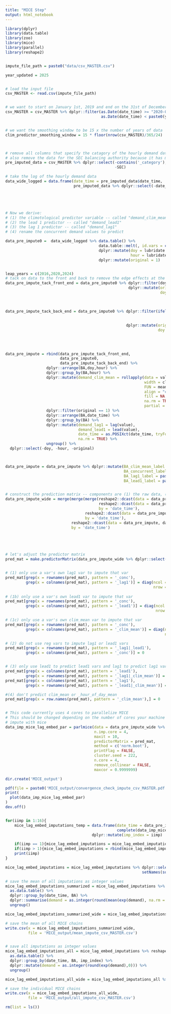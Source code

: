 ```yaml
---
title: "MICE Step"
output: html_notebook
---
```



```r
library(dplyr)
library(data.table)
library(zoo)
library(mice)
library(parallel)
library(reshape2)


impute_file_path = paste0("data/csv_MASTER.csv")

year_updated = 2025


# load the input file
csv_MASTER <- read.csv(impute_file_path)


# we want to start on January 1st, 2019 and end on the 31st of December of the last year
csv_MASTER = csv_MASTER %>% dplyr::filter(as.Date(date_time) >= "2020-01-01" &
                                          as.Date(date_time) < paste0(year_updated, "-01-01"))


# we want the smoothing window to be 15 x the number of years of data
clim_predictor_smoothing_window = 15 * floor(nrow(csv_MASTER)/365/24)



# remove all columns that specify the catagory of the hourly demand data
# also remove the data for the SEC balancing authority because it has many problematic data points
pre_imputed_data = csv_MASTER %>% dplyr::select(-contains('_category'),
                                                -SEC)

# take the log of the hourly demand data
data_wide_logged = data.frame(date_time = pre_imputed_data$date_time,
                              pre_imputed_data %>% dplyr::select(-date_time) %>% apply(MARGIN = 2, FUN = function(x) log(x)))





# Now we derive:
# (1) the climotological predictor variable -- called "demand_clim_mean"
# (2) the lead 1 predictor -- called "demand_lead1"
# (3) the lag 1 predictor -- called "demand_lag1"
# (4) rename the concurrent demand values to predict 

data_pre_impute0 =  data_wide_logged %>% data.table() %>%
                                         data.table::melt(, id.vars = c('date_time'), variable.name = "BA") %>% 
                                         dplyr::mutate(doy = lubridate::yday(date_time),
                                                       hour = lubridate::hour(date_time)) %>%
                                         dplyr::mutate(original = 1)


leap_years = c(2016,2020,2024)
# tack on data to the front and back to remove the edge effects at the beginning and the end of each year
data_pre_impute_tack_front_end = data_pre_impute0 %>% dplyr::filter(doy <= (15-1)/2) %>%
                                                      dplyr::mutate(original = 0,
                                                                    doy = ifelse(lubridate::year(date_time) %in% c(leap_years),
                                                                                 doy + 366,
                                                                                 doy + 365))

data_pre_impute_tack_back_end = data_pre_impute0 %>% dplyr::filter(ifelse(lubridate::year(date_time) %in% c(leap_years), 
                                                                          doy > 366 - (15-1)/2,
                                                                          doy > 365 - (15-1)/2)) %>%
                                                     dplyr::mutate(original = 0,
                                                                   doy = ifelse(lubridate::year(date_time) %in% c(leap_years),
                                                                                doy - 366,
                                                                                doy - 365))
                                                                   
     
data_pre_impute = rbind(data_pre_impute_tack_front_end,
                        data_pre_impute0,
                        data_pre_impute_tack_back_end) %>%
                  dplyr::arrange(BA,doy,hour) %>%
                  dplyr::group_by(BA,hour) %>%
                  dplyr::mutate(demand_clim_mean = rollapply(data = value, 
                                                             width = clim_predictor_smoothing_window, 
                                                             FUN = mean, 
                                                             align = "center", 
                                                             fill = NA, 
                                                             na.rm = TRUE,
                                                             partial = TRUE))  %>%
                  dplyr::filter(original == 1) %>%
                  dplyr::arrange(BA,date_time) %>%
                  dplyr::group_by(BA) %>%
                  dplyr::mutate(demand_lag1 = lag(value),
                                demand_lead1 = lead(value),
                                date_time = as.POSIXct(date_time, tryFormats = c("%Y-%m-%d %H:%M"), tz = 'UTC'),
                                na.rm = TRUE) %>%
                  ungroup() %>%
  dplyr::select(-doy, -hour, -original)



data_pre_impute = data_pre_impute %>% dplyr::mutate(BA_clim_mean_label = paste0(BA, '_clim_mean'),
                                                    BA_concurrent_label = paste0(BA, '_conc'),
                                                    BA_lag1_label = paste0(BA, '_lag1'),
                                                    BA_lead1_label = paste0(BA, '_lead1'))


# construct the prediction matrix -- components are (1) the raw data, (2) the climatological mean for each region, (3) lag1 for each region, (4) lead1 for each region
data_pre_impute_wide = merge(merge(merge(reshape2::dcast(data = data_pre_impute, date_time ~ BA_concurrent_label, value.var = 'value', fun = mean),
                                         reshape2::dcast(data = data_pre_impute, date_time ~ BA_clim_mean_label, value.var = 'demand_clim_mean', fun = mean),
                                         by = 'date_time'),
                                   reshape2::dcast(data = data_pre_impute, date_time ~ BA_lag1_label, value.var = 'demand_lag1', fun = mean),
                                   by = 'date_time'),
                             reshape2::dcast(data = data_pre_impute, date_time ~ BA_lead1_label, value.var = 'demand_lead1', fun = mean),
                             by = 'date_time')





# let's adjust the predictor matrix
pred_mat = make.predictorMatrix(data_pre_impute_wide %>% dplyr::select(-date_time))


# (1) only use a var's own lag1 var to impute that var
pred_mat[grep(x = rownames(pred_mat), pattern = '_conc'),
         grep(x = colnames(pred_mat), pattern = '_lag1')] = diag(ncol = length(grep(x = rownames(pred_mat), pattern = '_conc')), 
                                                                 nrow = length(grep(x = colnames(pred_mat), pattern = '_lag1')))
  
# (1b) only use a var's own lead1 var to impute that var
pred_mat[grep(x = rownames(pred_mat), pattern = '_conc'),
         grep(x = colnames(pred_mat), pattern = '_lead1')] = diag(ncol = length(grep(x = rownames(pred_mat), pattern = '_conc')), 
                                                                  nrow = length(grep(x = colnames(pred_mat), pattern = '_lead1')))

# (1c) only use a var's own clim_mean var to impute that var
pred_mat[grep(x = rownames(pred_mat), pattern = '_conc'),
         grep(x = colnames(pred_mat), pattern = '_clim_mean')] = diag(ncol = length(grep(x = rownames(pred_mat), pattern = '_conc')), 
                                                                      nrow = length(grep(x = colnames(pred_mat), pattern = '_clim_mean')))

# (2) do not use reg vars to impute lag1 or lead1 vars
pred_mat[grep(x = rownames(pred_mat), pattern = '_lag1|_lead1'),
         grep(x = colnames(pred_mat), pattern = '_conc')] = 0


# (3) only use lead1 to predict lead1 vars and lag1 to predict lag1 vars  
pred_mat[grep(x = colnames(pred_mat), pattern = '_lead1'),
         grep(x = rownames(pred_mat), pattern = '_lag1|_clim_mean')] =
pred_mat[grep(x = colnames(pred_mat), pattern = '_lag1'),
         grep(x = rownames(pred_mat), pattern = '_lead1|_clim_mean')] = 0

#(4) don't predict clim_mean or _hour_of_day_mean
pred_mat[grep(x = row.names(pred_mat), pattern = '_clim_mean'),] = 0


# This code currently uses 4 cores to parallelize MICE
# This should be changed depending on the number of cores your machine has
# impute with mice
data_imp_mice_lag_embed_par = parlmice(data = data_pre_impute_wide %>% dplyr::select(-date_time),
                                       n.imp.core = 4,
                                       maxit = 10,
                                       predictorMatrix = pred_mat,
                                       method = c('norm.boot'),
                                       printFlag = FALSE,
                                       cluster.seed = 222,
                                       n.core = 4,
                                       remove_collinear = FALSE,
                                       maxcor = 0.9999999)

dir.create('MICE_output')

pdf(file = paste0('MICE_output/convergence_check_impute_csv_MASTER.pdf'), width = 10, height = 10)
print(
  plot(data_imp_mice_lag_embed_par)
)
dev.off()


for(iimp in 1:16){
    mice_lag_embed_imputations_temp = data.frame(date_time = data_pre_impute_wide$date_time,
                                                 complete(data_imp_mice_lag_embed_par, iimp) %>% dplyr::select(names(data_pre_impute_wide)[-1])) %>%
                                      dplyr::mutate(imp_index = iimp)

    if(iimp == 1){mice_lag_embed_imputations = mice_lag_embed_imputations_temp}
    if(iimp > 1){mice_lag_embed_imputations = rbind(mice_lag_embed_imputations,mice_lag_embed_imputations_temp)}
    print(iimp)
}

mice_lag_embed_imputations = mice_lag_embed_imputations %>% dplyr::select(-contains('_lag1'), -contains('lead1'), -contains('clim_mean')) %>% 
                                                            setNames(sub("_conc", "", names(.)))

# save the mean of all imputations as integer values
mice_lag_embed_imputations_summarized = mice_lag_embed_imputations %>% reshape2::melt(, id.vars = c('date_time', 'imp_index'), variable.name = 'BA', value.name = 'demand') %>%
  as.data.table() %>%
  dplyr::group_by(date_time, BA) %>% 
  dplyr::summarise(demand = as.integer(round(mean(exp(demand), na.rm = TRUE),0))) %>%
  ungroup()

mice_lag_embed_imputations_summarized_wide = mice_lag_embed_imputations_summarized %>% reshape2::dcast(date_time ~ BA, value.var = 'demand', fun = mean)

# save the mean of all MICE chains
write.csv(x = mice_lag_embed_imputations_summarized_wide,
          file = 'MICE_output/mean_impute_csv_MASTER.csv')


# save all imputations as integer values
mice_lag_embed_imputations_all = mice_lag_embed_imputations %>% reshape2::melt(, id.vars = c('date_time', 'imp_index'), variable.name = 'BA', value.name = 'demand') %>%
  as.data.table() %>%
  dplyr::group_by(date_time, BA, imp_index) %>% 
  dplyr::mutate(demand = as.integer(round(exp(demand),0))) %>%
  ungroup()

mice_lag_embed_imputations_all_wide = mice_lag_embed_imputations_all %>% reshape2::dcast(date_time + imp_index ~ BA, value.var = 'demand', fun = mean)

# save the individual MICE chains
write.csv(x = mice_lag_embed_imputations_all_wide,
          file = 'MICE_output/all_impute_csv_MASTER.csv')

rm(list = ls())
```
